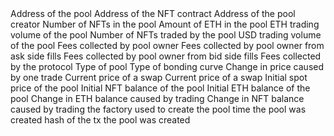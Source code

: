 <ParamField path="pool_address">
Address of the pool
</ParamField>
<ParamField path="nft_contract_address">
Address of the NFT contract
</ParamField>
<ParamField path="creator_address">
Address of the pool creator
</ParamField>
<ParamField path="nft_balance">
Number of NFTs in the pool
</ParamField>
<ParamField path="eth_balance">
Amount of ETH in the pool
</ParamField>
<ParamField path="eth_volume">
ETH trading volume of the pool
</ParamField>
<ParamField path="nfts_traded">
Number of NFTs traded by the pool
</ParamField>
<ParamField path="usd_volume">
USD trading volume of the pool
</ParamField>
<ParamField path="pool_fee_volume_eth">
Fees collected by pool owner
</ParamField>
<ParamField path="pool_fee_bid_volume_eth">
Fees collected by pool owner from ask side fills
</ParamField>
<ParamField path="pool_fee_ask_volume_eth">
Fees collected by pool owner from bid side fills
</ParamField>
<ParamField path="platform_fee_volume_eth">
Fees collected by the protocol
</ParamField>
<ParamField path="pool_type">
Type of pool
</ParamField>
<ParamField path="bonding_curve">
Type of bonding curve
</ParamField>
<ParamField path="delta">
Change in price caused by one trade
</ParamField>
<ParamField path="spot_price">
Current price of a swap
</ParamField>
<ParamField path="pool_fee">
Current price of a swap
</ParamField>
<ParamField path="initial_price">
Initial spot price of the pool
</ParamField>
<ParamField path="initial_nft_balance">
Initial NFT balance of the pool
</ParamField>
<ParamField path="initial_eth_balance">
Initial ETH balance of the pool
</ParamField>
<ParamField path="eth_change_trading">
Change in ETH balance caused by trading
</ParamField>
<ParamField path="nft_change_trading">
Change in NFT balance caused by trading
</ParamField>
<ParamField path="pool_factory">
the factory used to create the pool
</ParamField>
<ParamField path="creation_block_time">
time the pool was created
</ParamField>
<ParamField path="creation_tx_hash">
hash of the tx the pool was created
</ParamField>

